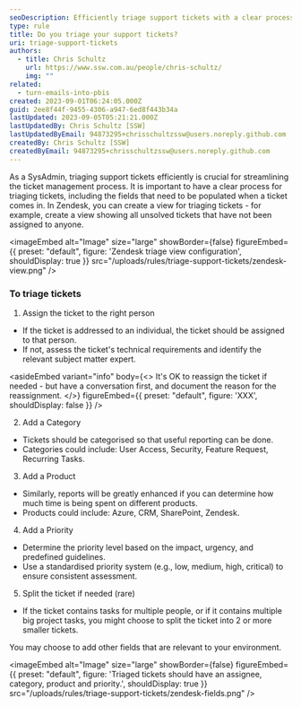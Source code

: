 ```yaml
---
seoDescription: Efficiently triage support tickets with a clear process and Zendesk views to streamline management.
type: rule
title: Do you triage your support tickets?
uri: triage-support-tickets
authors:
  - title: Chris Schultz
    url: https://www.ssw.com.au/people/chris-schultz/
    img: ""
related:
  - turn-emails-into-pbis
created: 2023-09-01T06:24:05.000Z
guid: 2ee8f44f-9455-4306-a947-6ed8f443b34a
lastUpdated: 2023-09-05T05:21:21.000Z
lastUpdatedBy: Chris Schultz [SSW]
lastUpdatedByEmail: 94873295+chrisschultzssw@users.noreply.github.com
createdBy: Chris Schultz [SSW]
createdByEmail: 94873295+chrisschultzssw@users.noreply.github.com
---
```


As a SysAdmin, triaging support tickets efficiently is crucial for streamlining the ticket management process. It is important to have a clear process for triaging tickets, including the fields that need to be populated when a ticket comes in.
In Zendesk, you can create a view for triaging tickets - for example, create a view showing all unsolved tickets that have not been assigned to anyone.


<imageEmbed
  alt="Image"
  size="large"
  showBorder={false}
  figureEmbed={{
    preset: "default",
    figure: 'Zendesk triage view configuration',
    shouldDisplay: true
  }}
  src="/uploads/rules/triage-support-tickets/zendesk-view.png"
/>

### To triage tickets

1. Assign the ticket to the right person

- If the ticket is addressed to an individual, the ticket should be assigned to that person.
- If not, assess the ticket's technical requirements and identify the relevant subject matter expert.

<asideEmbed
  variant="info"
  body={<>
    It's OK to reassign the ticket if needed - but have a conversation first, and document the reason for the reassignment.
  </>}
  figureEmbed={{
    preset: "default",
    figure: 'XXX',
    shouldDisplay: false
  }}
/>

2. Add a Category

- Tickets should be categorised so that useful reporting can be done.
- Categories could include: User Access, Security, Feature Request, Recurring Tasks.

3. Add a Product

- Similarly, reports will be greatly enhanced if you can determine how much time is being spent on different products.
- Products could include: Azure, CRM, SharePoint, Zendesk.

4. Add a Priority

- Determine the priority level based on the impact, urgency, and predefined guidelines.
- Use a standardised priority system (e.g., low, medium, high, critical) to ensure consistent assessment.

5. Split the ticket if needed (rare)

- If the ticket contains tasks for multiple people, or if it contains multiple big project tasks, you might choose to split the ticket into 2 or more smaller tickets.

You may choose to add other fields that are relevant to your environment.


<imageEmbed
  alt="Image"
  size="large"
  showBorder={false}
  figureEmbed={{
    preset: "default",
    figure: 'Triaged tickets should have an assignee, category, product and priority.',
    shouldDisplay: true
  }}
  src="/uploads/rules/triage-support-tickets/zendesk-fields.png"
/>
